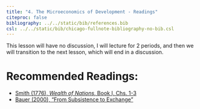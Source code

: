 ```yaml
---
title: "4. The Microeconomics of Development - Readings"
citeproc: false
bibliography: ../../static/bib/references.bib
csl: ../../static/bib/chicago-fullnote-bibliography-no-bib.csl
---
```


This lesson will have no discussion, I will lecture for 2 periods, and then we will transition to the next lesson, which will end in a discussion.  

# Recommended Readings:

- [<i class="fas fa-external-link-square-alt"></i> Smith (1776), *Wealth of Nations*, Book I, Chs. 1-3](https://www.econlib.org/library/Smith/smWN.html)
- [<i class="fas fa-file-pdf"></i> Bauer (2000), "From Subsistence to Exchange"](/readings/Bauer-2000-Ch1.pdf)